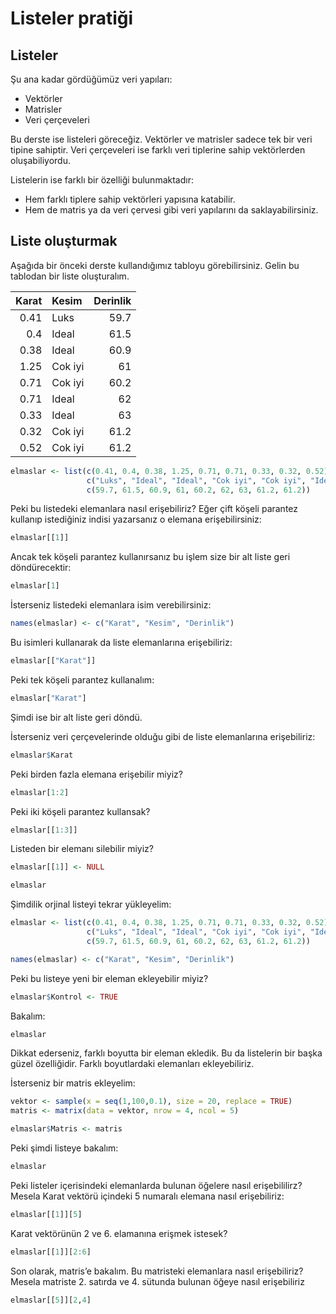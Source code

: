 # Listeler pratiği

## Listeler

Şu ana kadar gördüğümüz veri yapıları:

- Vektörler
- Matrisler
- Veri çerçeveleri

Bu derste ise listeleri göreceğiz. Vektörler ve matrisler sadece tek bir veri tipine sahiptir. Veri çerçeveleri ise farklı veri tiplerine sahip vektörlerden oluşabiliyordu.

Listelerin ise farklı bir özelliği bulunmaktadır:

+ Hem farklı tiplere sahip vektörleri yapısına katabilir.
+ Hem de matris ya da veri çervesi gibi veri yapılarını da saklayabilirsiniz.

## Liste oluşturmak

Aşağıda bir önceki derste kullandığımız tabloyu görebilirsiniz. Gelin bu tablodan bir liste oluşturalım.

| Karat |  Kesim  | Derinlik |
|------:|:--------|---------:|
| 0.41  | Luks    | 59.7     |
| 0.4   | Ideal   | 61.5     |
| 0.38  | Ideal   | 60.9     |
| 1.25  | Cok iyi | 61       |
| 0.71  | Cok iyi | 60.2     |
| 0.71  | Ideal   | 62       |
| 0.33  | Ideal   | 63       |
| 0.32  | Cok iyi | 61.2     |
| 0.52  | Cok iyi | 61.2     |


```r
elmaslar <- list(c(0.41, 0.4, 0.38, 1.25, 0.71, 0.71, 0.33, 0.32, 0.52), 
                 c("Luks", "Ideal", "Ideal", "Cok iyi", "Cok iyi", "Ideal", "Ideal", "Cok iyi", "Cok iyi"), 
                 c(59.7, 61.5, 60.9, 61, 60.2, 62, 63, 61.2, 61.2))

```

Peki bu listedeki elemanlara nasıl erişebiliriz? Eğer çift köşeli parantez kullanıp istediğiniz indisi yazarsanız o elemana erişebilirsiniz:

```r
elmaslar[[1]]
```

Ancak tek köşeli parantez kullanırsanız bu işlem size bir alt liste geri döndürecektir:


```r
elmaslar[1]
```

İsterseniz listedeki elemanlara isim verebilirsiniz:

```r
names(elmaslar) <- c("Karat", "Kesim", "Derinlik")
```

Bu isimleri kullanarak da liste elemanlarına erişebiliriz:

```r
elmaslar[["Karat"]]
```

Peki tek köşeli parantez kullanalım:

```r
elmaslar["Karat"]
```

Şimdi ise bir alt liste geri döndü.

İsterseniz veri çerçevelerinde olduğu gibi de liste elemanlarına erişebiliriz:

```r
elmaslar$Karat
```

Peki birden fazla elemana erişebilir miyiz?

```r
elmaslar[1:2]
```


Peki iki köşeli parantez kullansak?

```r
elmaslar[[1:3]]
```

Listeden bir elemanı silebilir miyiz?

```r
elmaslar[[1]] <- NULL

elmaslar
```

Şimdilik orjinal listeyi tekrar yükleyelim:

```r
elmaslar <- list(c(0.41, 0.4, 0.38, 1.25, 0.71, 0.71, 0.33, 0.32, 0.52), 
                 c("Luks", "Ideal", "Ideal", "Cok iyi", "Cok iyi", "Ideal", "Ideal", "Cok iyi", "Cok iyi"), 
                 c(59.7, 61.5, 60.9, 61, 60.2, 62, 63, 61.2, 61.2))

names(elmaslar) <- c("Karat", "Kesim", "Derinlik")

```

Peki bu listeye yeni bir eleman ekleyebilir miyiz?

```r
elmaslar$Kontrol <- TRUE 
```

Bakalım:

```r
elmaslar
```


Dikkat ederseniz, farklı boyutta bir eleman ekledik. Bu da listelerin bir başka güzel özelliğidir. Farklı boyutlardaki elemanları ekleyebiliriz.

İsterseniz bir matris ekleyelim:


```r
vektor <- sample(x = seq(1,100,0.1), size = 20, replace = TRUE)
matris <- matrix(data = vektor, nrow = 4, ncol = 5)

elmaslar$Matris <- matris
```

Peki şimdi listeye bakalım:


```r
elmaslar
```

Peki listeler içerisindeki elemanlarda bulunan öğelere nasıl erişebililirz? Mesela Karat vektörü içindeki 5 numaralı elemana nasıl erişebiliriz:


```r
elmaslar[[1]][5]
```

Karat vektörünün 2 ve 6. elamanına erişmek istesek?

```r
elmaslar[[1]][2:6]
```

Son olarak, matris'e bakalım. Bu matristeki elemanlara nasıl erişebiliriz? Mesela matriste 2. satırda ve 4. sütunda bulunan öğeye nasıl erişebiliriz

```r
elmaslar[[5]][2,4]
```

